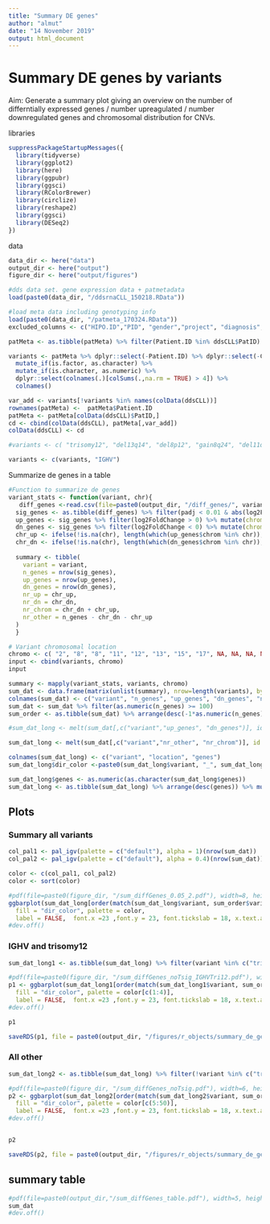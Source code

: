 ```yaml
---
title: "Summary DE genes"
author: "almut"
date: "14 November 2019"
output: html_document
---
```

# Summary DE genes by variants

Aim: Generate a summary plot giving an overview on the number of differntially expressed genes / number upreagulated / number downregulated genes and chromosomal distribution for CNVs.


libraries
```r
suppressPackageStartupMessages({
  library(tidyverse)
  library(ggplot2)
  library(here)
  library(ggpubr)
  library(ggsci)
  library(RColorBrewer)
  library(circlize)
  library(reshape2)
  library(ggsci)
  library(DESeq2)
})
```

data
```r
data_dir <- here("data")
output_dir <- here("output")
figure_dir <- here("output/figures")

#dds data set. gene expression data + patmetadata
load(paste0(data_dir, "/ddsrnaCLL_150218.RData"))

#load meta data including genotyping info
load(paste0(data_dir, "/patmeta_170324.RData"))
excluded_columns <- c("HIPO.ID","PID", "gender","project", "diagnosis", "date.of.diagnosis", "treatment", "date.of.first.treatment", "IGHV.status","Methylation_Cluster")

patMeta <- as.tibble(patMeta) %>% filter(Patient.ID %in% ddsCLL$PatID) %>% dplyr::select(-one_of(excluded_columns))

variants <- patMeta %>% dplyr::select(-Patient.ID) %>% dplyr::select(-Chromothripsis) %>% 
  mutate_if(is.factor, as.character) %>% 
  mutate_if(is.character, as.numeric) %>% 
  dplyr::select(colnames(.)[colSums(.,na.rm = TRUE) > 4]) %>% 
  colnames()

var_add <- variants[!variants %in% names(colData(ddsCLL))] 
rownames(patMeta) <-  patMeta$Patient.ID
patMeta <- patMeta[colData(ddsCLL)$PatID,]
cd <- cbind(colData(ddsCLL), patMeta[,var_add])
colData(ddsCLL) <- cd

#variants <- c( "trisomy12", "del13q14", "del8p12", "gain8q24", "del11q22.3", "del17p13", "BRAF", "NOTCH1", "SF3B1","TP53", "ATM", "MED12","IGHV")

variants <- c(variants, "IGHV")
```

Summarize de genes in a table
```r
#Function to summarize de genes
variant_stats <- function(variant, chr){
   diff_genes <-read.csv(file=paste0(output_dir, "/diff_genes/", variant, "_diffGenes.csv"))
  sig_genes <- as.tibble(diff_genes) %>% filter(padj < 0.01 & abs(log2FoldChange) > 0) 
  up_genes <- sig_genes %>% filter(log2FoldChange > 0) %>% mutate(chrom = rowData(ddsCLL)$chromosome[which(rownames(ddsCLL) %in% X)])
  dn_genes <- sig_genes %>% filter(log2FoldChange < 0) %>% mutate(chrom = rowData(ddsCLL)$chromosome[which(rownames(ddsCLL) %in% X)])
  chr_up <- ifelse(!is.na(chr), length(which(up_genes$chrom %in% chr)), 0)
  chr_dn <- ifelse(!is.na(chr), length(which(dn_genes$chrom %in% chr)), 0)
  
  summary <- tibble(
    variant = variant,
    n_genes = nrow(sig_genes),
    up_genes = nrow(up_genes),
    dn_genes = nrow(dn_genes),
    nr_up = chr_up,
    nr_dn = chr_dn,
    nr_chrom = chr_dn + chr_up,
    nr_other = n_genes - chr_dn - chr_up
  )
  }

# Variant chromosomal location
chromo <- c( "2", "8", "8", "11", "12", "13", "15", "17", NA, NA, NA, NA, NA, NA, NA, NA, NA, NA, NA, NA, NA, NA, NA, NA)
input <- cbind(variants, chromo)
input

summary <- mapply(variant_stats, variants, chromo)
sum_dat <- data.frame(matrix(unlist(summary), nrow=length(variants), byrow=T),stringsAsFactors=FALSE)
colnames(sum_dat) <- c("variant", "n_genes", "up_genes", "dn_genes", "nr_up", "nr_dn", "nr_chrom", "nr_other")
sum_dat <- sum_dat %>% filter(as.numeric(n_genes) >= 100)
sum_order <- as.tibble(sum_dat) %>% arrange(desc(-1*as.numeric(n_genes))) %>% dplyr::select(variant)

#sum_dat_long <- melt(sum_dat[,c("variant","up_genes", "dn_genes")], id.vars = c("variant")) #, variable_name = c("up_genes", "dn_genes"))

sum_dat_long <- melt(sum_dat[,c("variant","nr_other", "nr_chrom")], id.vars = c("variant")) #, variable_name = c("up_genes", "dn_genes"))

colnames(sum_dat_long) <- c("variant", "location", "genes")
sum_dat_long$dir_color <-paste0(sum_dat_long$variant, "_", sum_dat_long$location)

sum_dat_long$genes <- as.numeric(as.character(sum_dat_long$genes))
sum_dat_long <- as.tibble(sum_dat_long) %>% arrange(desc(genes)) %>% mutate(group=ifelse(variant %in% c("trisomy12", "IGHV"), 1, 2))

```

## Plots

### Summary all variants
```r
col_pal1 <- pal_igv(palette = c("default"), alpha = 1)(nrow(sum_dat))
col_pal2 <- pal_igv(palette = c("default"), alpha = 0.4)(nrow(sum_dat))

color <- c(col_pal1, col_pal2)
color <- sort(color)

#pdf(file=paste0(figure_dir, "/sum_diffGenes_0.05_2.pdf"), width=8, height=5)
ggbarplot(sum_dat_long[order(match(sum_dat_long$variant, sum_order$variant)),], "variant", "genes",
  fill = "dir_color", palette = color,
  label = FALSE,  font.x =23 ,font.y = 23, font.tickslab = 18, x.text.angle = 90, legend = "none") 
#dev.off()

```


### IGHV and trisomy12
```r

sum_dat_long1 <- as.tibble(sum_dat_long) %>% filter(variant %in% c("trisomy12", "IGHV"))

#pdf(file=paste0(figure_dir, "/sum_diffGenes_noTsig_IGHVTri12.pdf"), width=5, height=2.3)
p1 <- ggbarplot(sum_dat_long1[order(match(sum_dat_long1$variant, sum_order$variant)),], "variant", "genes",
  fill = "dir_color", palette = color[c(1:4)],
  label = FALSE,  font.x =23 ,font.y = 23, font.tickslab = 18, x.text.angle = 0, legend = "none", rotate = T) 
#dev.off()

p1

saveRDS(p1, file = paste0(output_dir, "/figures/r_objects/summary_de_genes_IGHV_tri12.rds"))
```


### All other
```r

sum_dat_long2 <- as.tibble(sum_dat_long) %>% filter(!variant %in% c("trisomy12", "IGHV")) %>% filter

#pdf(file=paste0(figure_dir, "/sum_diffGenes_noTsig.pdf"), width=6, height=7.5)
p2 <- ggbarplot(sum_dat_long2[order(match(sum_dat_long2$variant, sum_order$variant)),], "variant", "genes",
  fill = "dir_color", palette = color[c(5:50)],
  label = FALSE,  font.x =23 ,font.y = 23, font.tickslab = 18, x.text.angle = 0, legend = "none", rotate = T) 
#dev.off()


p2

saveRDS(p2, file = paste0(output_dir, "/figures/r_objects/summary_de_genes_all.rds"))
```

## summary table
```r
#pdf(file=paste0(output_dir,"/sum_diffGenes_table.pdf"), width=5, height=7.5)
sum_dat
#dev.off()

```
